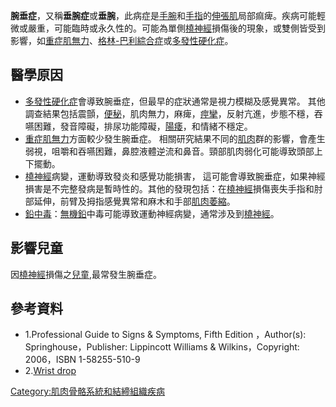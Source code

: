 '''腕垂症'''，又稱'''垂腕症'''或'''垂腕'''，此病症是[[手腕|手腕]]和[[手指|手指]]的[[伸張肌|伸張肌]]局部痲痺。疾病可能輕微或嚴重，可能臨時或永久性的。可能為單側[[橈神經|橈神經]]損傷後的現象，或雙側皆受到影響，如[[重症肌無力|重症肌無力]]、[[格林-巴利綜合症|格林-巴利綜合症]]或[[多發性硬化症|多發性硬化症]]。

==醫學原因==
*[[多發性硬化症|多發性硬化症]]會導致腕垂症，但最早的症狀通常是視力模糊及感覺異常。 其他調查結果包括震顫，[[便秘|便秘]]，肌肉無力，麻痺，[[痙攣|痙攣]]，反射亢進，步態不穩，吞嚥困難，發音障礙，排尿功能障礙，[[陽痿|陽痿]]，和情緒不穩定。 
*[[重症肌無力|重症肌無力]]方面較少發生腕垂症。 相關研究結果不同的[[肌肉|肌肉]]群的影響，會產生弱視，咀嚼和吞嚥困難，鼻腔液體逆流和鼻音。頸部肌肉弱化可能導致頭部上下擺動。 
*[[橈神經|橈神經]]病變，運動導致發炎和感覺功能損害， 這可能會導致腕垂症，如果神經損害是不完整發病是暫時性的。其他的發現包括：在[[橈神經|橈神經]]損傷喪失手指和肘部延伸，前臂及拇指感覺異常和麻木和手部[[肌肉萎縮|肌肉萎縮]]。
*[[鉛中毒|鉛中毒]]：[[無機|無機]][[鉛|鉛]]中毒可能導致運動神經病變，通常涉及到[[橈神經|橈神經]]。

==影響兒童== 
因[[橈神經|橈神經]]損傷之[[兒童|兒童]],最常發生腕垂症。

==參考資料==
*1.Professional Guide to Signs & Symptoms, Fifth Edition ，Author(s): Springhouse，Publisher: Lippincott Williams & Wilkins，Copyright: 2006，ISBN 1-58255-510-9
*2.[http://www.wrongdiagnosis.com/sym/wrist_drop.htm Wrist drop]

{{後天肌肉骨骼變形}}
[[Category:肌肉骨骼系統和結締組織疾病|Category:肌肉骨骼系統和結締組織疾病]]